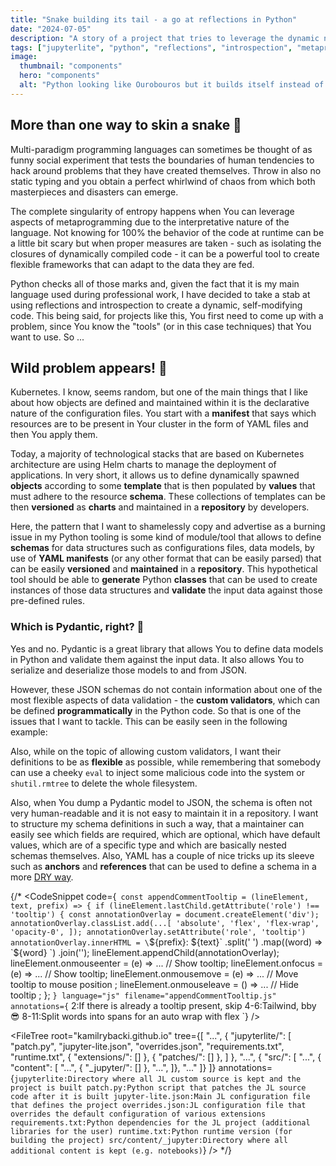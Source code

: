 ```yaml
---
title: "Snake building its tail - a go at reflections in Python"
date: "2024-07-05"
description: "A story of a project that tries to leverage the dynamic nature of runtime data in Python to create dynamic, self-modifying code."
tags: ["jupyterlite", "python", "reflections", "introspection", "metaprogramming"]
image:
  thumbnail: "components"
  hero: "components"
  alt: "Python looking like Ourobouros but it builds itself instead of eating"
---
```


## More than one way to skin a snake 🐍

Multi-paradigm programming languages can sometimes be thought of as funny social experiment that tests the boundaries
of human tendencies to hack around problems that they have created themselves. Throw in also no static typing and you
obtain a perfect whirlwind of chaos from which both masterpieces and disasters can emerge.

The complete singularity of entropy happens when You can leverage aspects of metaprogramming
due to the interpretative nature of the language. Not knowing for 100% the behavior of the code at runtime
can be a little bit scary but when proper measures are taken - such as isolating the closures of dynamically
compiled code - it can be a powerful tool to create flexible frameworks that can adapt to the data they are fed.

Python checks all of those marks and, given the fact that it is my main language used during professional work,
I have decided to take a stab at using reflections and introspection to create a dynamic, self-modifying code.
This being said, for projects like this, You first need to come up with a problem, since You know the "tools"
(or in this case techniques) that You want to use. So ...

## Wild problem appears! 🦄

Kubernetes. I know, seems random, but one of the main things that I like about how objects are
defined and maintained within it is the declarative nature of the configuration files. You start with a **manifest**
that says which resources are to be present in Your cluster in the form of YAML files and then You apply them.

Today, a majority of technological stacks that are based on Kubernetes architecture are using Helm charts
to manage the deployment of applications. In very short, it allows us to define dynamically spawned **objects** according to
some **template** that is then populated by **values** that must adhere to the resource **schema**. These collections of templates
can be then **versioned** as **charts** and maintained in a **repository** by developers.

Here, the pattern that I want to shamelessly copy and advertise as a burning issue in my Python tooling is
some kind of module/tool that allows to define **schemas** for data structures such as configurations files,
data models, by use of **YAML manifests** (or any other format that can be easily parsed) that can be easily
**versioned** and **maintained** in a **repository**. This hypothetical tool should be able to **generate** Python
**classes** that can be used to create instances of those data structures and **validate** the input data against
those pre-defined rules.

### Which is Pydantic, right? 🤔

Yes and no. Pydantic is a great library that allows You to define data models in Python and validate them against
the input data. It also allows You to serialize and deserialize those models to and from JSON.

However, these JSON schemas do not contain information about one of the most flexible aspects of data validation - the **custom validators**,
which can be defined **programmatically** in the Python code. So that is one of the issues that I want to tackle.
This can be easily seen in the following example:


Also, while on the topic of allowing custom validators, I want their definitions to be as **flexible** as possible,
while remembering that somebody can use a cheeky `eval` to inject some malicious code into the system or
`shutil.rmtree` to delete the whole filesystem.

Also, when You dump a Pydantic model to JSON, the schema is often not very human-readable and it is not easy to
maintain it in a repository. I want to structure my schema definitions in such a way, that a maintainer can easily
see which fields are required, which are optional, which have default values, which are of a specific type and which
are basically nested schemas themselves. Also, YAML has a couple of nice tricks up its sleeve such as **anchors** and
**references** that can be used to define a schema in a more [DRY way].


<JupyterLiteEmbed
  size="500px"
  file="reflections/pydantic_dump.ipynb"
  kernel="python"
  client:load
/>

{/* <CodeSnippet
  code={`
    const appendCommentTooltip = (lineElement, text, prefix) => {
      if (lineElement.lastChild.getAttribute('role') !== 'tooltip') {
        const annotationOverlay = document.createElement('div');
        annotationOverlay.classList.add(...[
          'absolute', 'flex', 'flex-wrap', 'opacity-0',
        ]);
        annotationOverlay.setAttribute('role', 'tooltip')
        annotationOverlay.innerHTML = \`\${prefix}: \${text}\`
          .split(' ')
          .map((word) => \`<span>\${word} </span>\`)
          .join('');
        lineElement.appendChild(annotationOverlay);
        lineElement.onmouseenter = (e) => ... // Show tooltip;
        lineElement.onfocus = (e) => ... // Show tooltip;
        lineElement.onmousemove = (e) => ... // Move tooltip to mouse position ;
        lineElement.onmouseleave = () => ... // Hide tooltip ;
      };
  `}
  language="js"
  filename="appendCommentTooltip.js"
  annotations={`
    2:If there is already a tooltip present, skip
    4-6:Tailwind, bby 😎
    8-11:Split words into spans for an auto wrap with flex
  `}
/>

<FileTree
  root="kamilrybacki.github.io"
  tree={[
    "...",
    {
      "jupyterlite/": [
        "patch.py",
        "jupyter-lite.json",
        "overrides.json",
        "requirements.txt",
        "runtime.txt",
        { "extensions/": [] },
        { "patches/": [] },
      ]
    },
    "...",
    { "src/": [
      "...",
      { "content": [
        "...",
        { "_jupyter/": [] },
        "...",
      ]},
      "..."
    ]}
  ]}
  annotations={`
    jupyterlite:Directory where all JL custom source is kept and the project is built
    patch.py:Python script that patches the JL source code after it is built
    jupyter-lite.json:Main JL configuration file that defines the project
    overrides.json:JL configuration file that overrides the default configuration of various extensions
    requirements.txt:Python dependencies for the JL project (additional libraries for the user)
    runtime.txt:Python runtime version (for building the project)
    src/content/_jupyter:Directory where all additional content is kept (e.g. notebooks)
  `}
/>
*/}

[DRY way]: https://en.wikipedia.org/wiki/Don%27t_repeat_yourself
